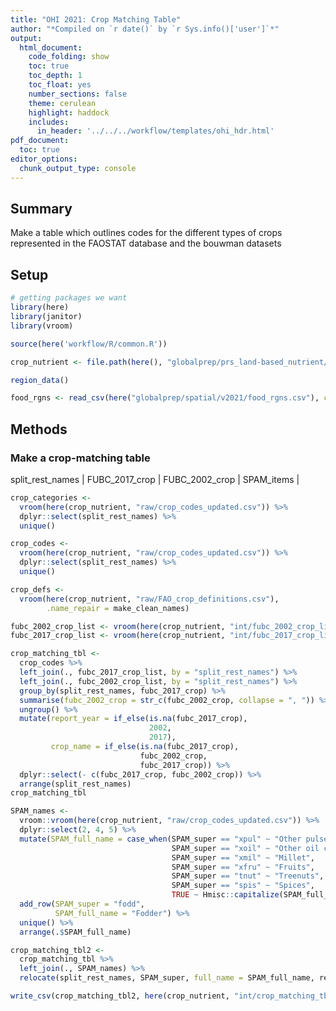 ```yaml
---
title: "OHI 2021: Crop Matching Table"
author: "*Compiled on `r date()` by `r Sys.info()['user']`*"
output: 
  html_document:
    code_folding: show
    toc: true
    toc_depth: 1
    toc_float: yes
    number_sections: false
    theme: cerulean
    highlight: haddock
    includes: 
      in_header: '../../../workflow/templates/ohi_hdr.html'
pdf_document:
  toc: true
editor_options: 
  chunk_output_type: console
---
```


## Summary
Make a table which outlines codes for the different types of crops represented in the FAOSTAT database and the bouwman datasets


## Setup

```r
# getting packages we want
library(here)
library(janitor)
library(vroom)

source(here('workflow/R/common.R'))

crop_nutrient <- file.path(here(), "globalprep/prs_land-based_nutrient/v2021/STEP1_crop")

region_data()

food_rgns <- read_csv(here("globalprep/spatial/v2021/food_rgns.csv"), col_types = "cdc")
``` 

## Methods

### Make a crop-matching table

| split_rest_names | FUBC_2017_crop | FUBC_2002_crop  | SPAM_items  |

```r
crop_categories <- 
  vroom(here(crop_nutrient, "raw/crop_codes_updated.csv")) %>% 
  dplyr::select(split_rest_names) %>% 
  unique()

crop_codes <- 
  vroom(here(crop_nutrient, "raw/crop_codes_updated.csv")) %>% 
  dplyr::select(split_rest_names) %>% 
  unique()

crop_defs <- 
  vroom(here(crop_nutrient, "raw/FAO_crop_definitions.csv"), 
        .name_repair = make_clean_names)

fubc_2002_crop_list <- vroom(here(crop_nutrient, "int/fubc_2002_crop_list.csv"))
fubc_2017_crop_list <- vroom(here(crop_nutrient, "int/fubc_2017_crop_list.csv"))

crop_matching_tbl <- 
  crop_codes %>% 
  left_join(., fubc_2017_crop_list, by = "split_rest_names") %>% 
  left_join(., fubc_2002_crop_list, by = "split_rest_names") %>% 
  group_by(split_rest_names, fubc_2017_crop) %>% 
  summarise(fubc_2002_crop = str_c(fubc_2002_crop, collapse = ", ")) %>% 
  ungroup() %>% 
  mutate(report_year = if_else(is.na(fubc_2017_crop),
                               2002,
                               2017),
         crop_name = if_else(is.na(fubc_2017_crop),
                             fubc_2002_crop,
                             fubc_2017_crop)) %>% 
  dplyr::select(- c(fubc_2017_crop, fubc_2002_crop)) %>% 
  arrange(split_rest_names)
crop_matching_tbl

SPAM_names <- 
  vroom::vroom(here(crop_nutrient, "raw/crop_codes_updated.csv")) %>% 
  dplyr::select(2, 4, 5) %>% 
  mutate(SPAM_full_name = case_when(SPAM_super == "xpul" ~ "Other pulses",
                                    SPAM_super == "xoil" ~ "Other oil crops",
                                    SPAM_super == "xmil" ~ "Millet",
                                    SPAM_super == "xfru" ~ "Fruits",
                                    SPAM_super == "tnut" ~ "Treenuts",
                                    SPAM_super == "spis" ~ "Spices",
                                    TRUE ~ Hmisc::capitalize(SPAM_full_name))) %>% 
  add_row(SPAM_super = "fodd",
          SPAM_full_name = "Fodder") %>% 
  unique() %>% 
  arrange(.$SPAM_full_name)

crop_matching_tbl2 <- 
  crop_matching_tbl %>% 
  left_join(., SPAM_names) %>%
  relocate(split_rest_names, SPAM_super, full_name = SPAM_full_name, report_year, FUBC_crop_name = crop_name)

write_csv(crop_matching_tbl2, here(crop_nutrient, "int/crop_matching_tbl.csv"))
```

